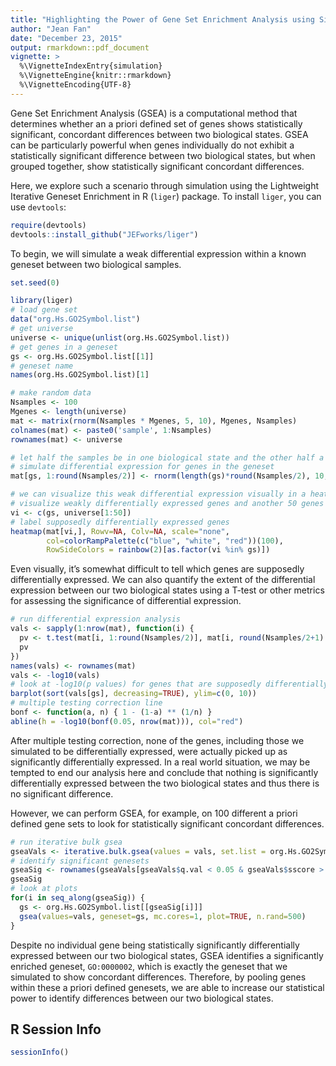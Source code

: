```yaml
---
title: "Highlighting the Power of Gene Set Enrichment Analysis using Simulation"
author: "Jean Fan"
date: "December 23, 2015"
output: rmarkdown::pdf_document
vignette: >
  %\VignetteIndexEntry{simulation}
  %\VignetteEngine{knitr::rmarkdown}
  %\VignetteEncoding{UTF-8}
---
```


Gene Set Enrichment Analysis (GSEA) is a computational method that determines whether an a priori defined set of genes shows statistically significant, concordant differences between two biological states. GSEA can be particularly powerful when genes individually do not exhibit a statistically significant difference between two biological states, but when grouped together, show statistically significant concordant differences. 

Here, we explore such a scenario through simulation using the Lightweight Iterative Geneset Enrichment in R (`liger`) package. To install `liger`, you can use `devtools`:
```r
require(devtools)
devtools::install_github("JEFworks/liger")
```

To begin, we will simulate a weak differential expression within a known geneset between two biological samples. 
```r
set.seed(0)

library(liger)
# load gene set
data("org.Hs.GO2Symbol.list")  
# get universe
universe <- unique(unlist(org.Hs.GO2Symbol.list))
# get genes in a geneset
gs <- org.Hs.GO2Symbol.list[[1]]
# geneset name
names(org.Hs.GO2Symbol.list)[1] 

# make random data
Nsamples <- 100
Mgenes <- length(universe)
mat <- matrix(rnorm(Nsamples * Mgenes, 5, 10), Mgenes, Nsamples)
colnames(mat) <- paste0('sample', 1:Nsamples)
rownames(mat) <- universe

# let half the samples be in one biological state and the other half a different one
# simulate differential expression for genes in the geneset
mat[gs, 1:round(Nsamples/2)] <- rnorm(length(gs)*round(Nsamples/2), 10, 10)

# we can visualize this weak differential expression visually in a heatmap
# visualize weakly differentially expressed genes and another 50 genes
vi <- c(gs, universe[1:50]) 
# label supposedly differentially expressed genes 
heatmap(mat[vi,], Rowv=NA, Colv=NA, scale="none", 
        col=colorRampPalette(c("blue", "white", "red"))(100),
        RowSideColors = rainbow(2)[as.factor(vi %in% gs)]) 
```

Even visually, it's somewhat difficult to tell which genes are supposedly differentially expressed. We can also quantify the extent of the differential expression between our two biological states using a T-test or other metrics for assessing the significance of differential expression. 

```r
# run differential expression analysis
vals <- sapply(1:nrow(mat), function(i) {
  pv <- t.test(mat[i, 1:round(Nsamples/2)], mat[i, round(Nsamples/2+1):Nsamples])$p.val
  pv
})
names(vals) <- rownames(mat)
vals <- -log10(vals)
# look at -log10(p values) for genes that are supposedly differentially expressed
barplot(sort(vals[gs], decreasing=TRUE), ylim=c(0, 10))
# multiple testing correction line
bonf <- function(a, n) { 1 - (1-a) ** (1/n) }
abline(h = -log10(bonf(0.05, nrow(mat))), col="red")
```

After multiple testing correction, none of the genes, including those we simulated to be differentially expressed, were actually picked up as significantly differentially expressed. In a real world situation, we may be tempted to end our analysis here and conclude that nothing is significantly differentially expressed between the two biological states and thus there is no significant difference. 

However, we can perform GSEA, for example, on 100 different a priori defined gene sets to look for statistically significant concordant differences. 

```r
# run iterative bulk gsea
gseaVals <- iterative.bulk.gsea(values = vals, set.list = org.Hs.GO2Symbol.list[1:100], n.rand=500)
# identify significant genesets
gseaSig <- rownames(gseaVals[gseaVals$q.val < 0.05 & gseaVals$sscore > 0,])
gseaSig
# look at plots
for(i in seq_along(gseaSig)) {
  gs <- org.Hs.GO2Symbol.list[[gseaSig[i]]]
  gsea(values=vals, geneset=gs, mc.cores=1, plot=TRUE, n.rand=500)
}
```

Despite no individual gene being statistically significantly differentially expressed between our two biological states, GSEA identifies a significantly enriched geneset, `GO:0000002`, which is exactly the geneset that we simulated to show concordant differences. Therefore, by pooling genes within these a priori defined genesets, we are able to increase our statistical power to identify differences between our two biological states. 

##  R Session Info
```r
sessionInfo()
````
